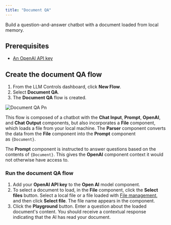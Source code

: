 ```yaml
---
title: "Document QA"
---
```


Build a question-and-answer chatbot with a document loaded from local memory.

## **Prerequisites**[**​**](https://docs.langflow.org/document-qa#prerequisites)

- [An OpenAI API key](https://platform.openai.com/)

## **Create the document QA flow**[**​**](https://docs.langflow.org/document-qa#create-the-document-qa-flow)

1. From the LLM Controls dashboard, click **New Flow**.
2. Select **Document QA**.
3. The **Document QA** flow is created.

![Document QA Pn](/images/documentQA.png)

This flow is composed of a chatbot with the **Chat Input**, **Prompt**, **OpenAI**, and **Chat Output** components, but also incorporates a **File** component, which loads a file from your local machine. The **Parser** component converts the data from the **File** component into the **Prompt** component as `{Document}`.

The **Prompt** component is instructed to answer questions based on the contents of `{Document}`. This gives the **OpenAI** component context it would not otherwise have access to.

### **Run the document QA flow**[**​**](https://docs.langflow.org/document-qa#run-the-document-qa-flow)

1. Add your **OpenAI API key** to the **Open AI** model component.
2. To select a document to load, in the **File** component, click the **Select files** button. Select a local file or a file loaded with [File management](/Concepts/manage-files), and then click **Select file**. The file name appears in the component.
3. Click the **Playground** button. Enter a question about the loaded document's content. You should receive a contextual response indicating that the AI has read your document.